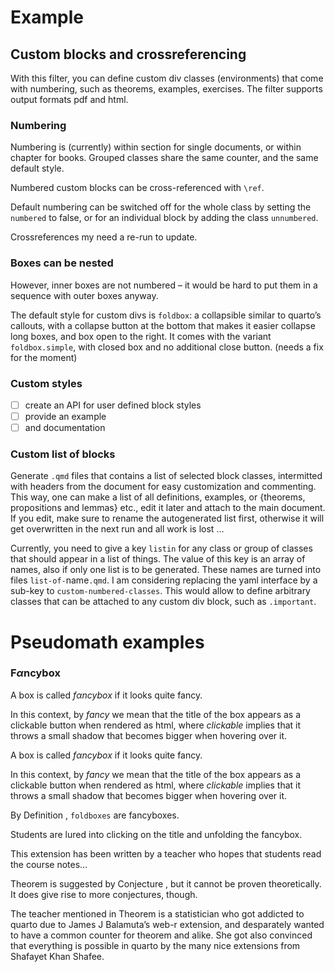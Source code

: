 # Example

## Custom blocks and crossreferencing

With this filter, you can define custom div classes (environments) that come with numbering, such as theorems, examples, exercises. The filter supports output formats pdf and html.

::: Feature
### Numbering
Numbering is (currently) within section for single documents, or within chapter for books. Grouped classes share the same counter, and the same default style.

Numbered custom blocks can be cross-referenced with `\ref`.

Default numbering can be switched off for the whole class by setting the `numbered` to false, or for an individual block by adding the class `unnumbered`.

Crossreferences my need a re-run to update.

::: Feature
### Boxes can be nested
However, inner boxes are not numbered -- it would be hard to put them in a sequence with outer boxes anyway.
:::
:::


::: {.Feature title="Block box style"}
The default style for custom divs is `foldbox`: a collapsible similar to quarto's callouts, with a collapse button at the bottom that makes it easier collapse long boxes, and box open to the right. It comes with the variant `foldbox.simple`, with closed box and no additional close button. (needs a fix for the moment)
:::


::: TODO
### Custom styles
- [ ] create an API for user defined block styles
- [ ] provide an example
- [ ] and documentation
:::

::: {.DONE label="Done, may change"}
### Custom list of blocks
Generate `.qmd` files that contains a list of selected block classes, intermitted with headers from the document for easy customization and commenting. 
This way, one can make a list of all definitions, examples, or {theorems, propositions and lemmas} etc., edit it later and attach to the main document.
If you edit, make sure to rename the autogenerated list first, otherwise it will get overwritten in the next run and all work is lost ...

Currently, you need to give a key `listin` for any class or group of classes that should appear in a list of things. The value of this key is an array of names, also if only one list is to be generated. These names are turned into files `list-of-`name`.qmd`. I am considering replacing the yaml interface by a sub-key to `custom-numbered-classes`. This would allow to define arbitrary classes that can be attached to any custom div block, such as `.important`.
:::

# Pseudomath examples

::: Definition
### F$\alpha$ncybox {#fancy}
A box is called *f$\alpha$ncybox* if it looks quite fancy. 

In this context, by *fancy* we mean that the title of the box appears as a clickable button when rendered as html, where *clickable* implies that it throws a small shadow that becomes bigger when hovering over it.
:::

::: {.Definition}
A box is called *f$\alpha$ncybox* if it looks quite fancy. 

In this context, by *fancy* we mean that the title of the box appears as a clickable button when rendered as html, where *clickable* implies that it throws a small shadow that becomes bigger when hovering over it.
:::


::: Corollary
By Definition \ref{fancy}, `foldboxes` are fancyboxes.
:::

::: {.Conjecture #TeachersHope}
Students are lured into clicking on the title and unfolding the fancybox. 
::: 

::: {.Theorem #TeacherHopes collapse="true"}
This extension has been written by a teacher who hopes that students read the course notes...
:::

Theorem \ref{TeacherHopes} is suggested by Conjecture \ref{TeachersHope}, but it cannot be proven theoretically. It does give rise to more conjectures, though.  \ref{fancy}

::: {.Conjecture .unnumbered}
The teacher mentioned in Theorem \ref{TeacherHopes} is a statistician who got addicted to quarto due to James J Balamuta's web-r extension, and desparately wanted to have a common counter for theorem and alike. She got also convinced that everything is possible in quarto by the many nice extensions from Shafayet Khan Shafee. 
:::

<!-- append autogenerated list here. You may want to rename and edit first.
# List of math boxes

to append the list-of-mathstuff, enclose next line in shortcut parentheses
 include list-of-mathstuff.qmd 
-->